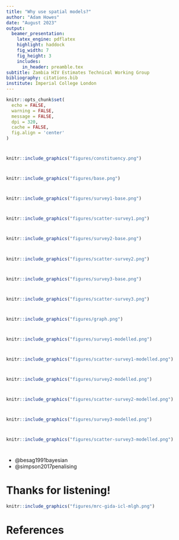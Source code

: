 ```yaml
---
title: "Why use spatial models?"
author: "Adam Howes"
date: "August 2023"
output:
  beamer_presentation:
    latex_engine: pdflatex
    highlight: haddock
    fig_width: 7
    fig_height: 3
    includes:
      in_header: preamble.tex
subtitle: Zambia HIV Estimates Technical Working Group
bibliography: citations.bib
institute: Imperial College London
---
```


```r
knitr::opts_chunk$set(
  echo = FALSE,
  warning = FALSE,
  message = FALSE,
  dpi = 320,
  cache = FALSE,
  fig.align = 'center'
)
```

#

```r
knitr::include_graphics("figures/constituency.png")
```

#

```r
knitr::include_graphics("figures/base.png")
```

#

```r
knitr::include_graphics("figures/survey1-base.png")
```

#

```r
knitr::include_graphics("figures/scatter-survey1.png")
```

#

```r
knitr::include_graphics("figures/survey2-base.png")
```

#

```r
knitr::include_graphics("figures/scatter-survey2.png")
```

#

```r
knitr::include_graphics("figures/survey3-base.png")
```

#

```r
knitr::include_graphics("figures/scatter-survey3.png")
```

#

```r
knitr::include_graphics("figures/graph.png")
```

#

```r
knitr::include_graphics("figures/survey1-modelled.png")
```

#

```r
knitr::include_graphics("figures/scatter-survey1-modelled.png")
```

#

```r
knitr::include_graphics("figures/survey2-modelled.png")
```

#

```r
knitr::include_graphics("figures/scatter-survey2-modelled.png")
```

#

```r
knitr::include_graphics("figures/survey3-modelled.png")
```

#

```r
knitr::include_graphics("figures/scatter-survey3-modelled.png")
```

#

* @besag1991bayesian
* @simpson2017penalising

# Thanks for listening!

```r
knitr::include_graphics("figures/mrc-gida-icl-mlgh.png")
```

# References {.allowframebreaks}
